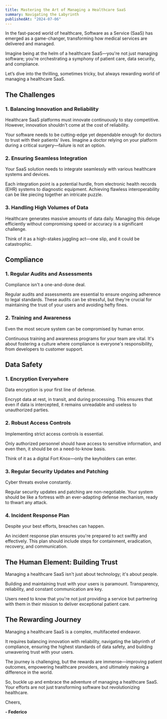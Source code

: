 ```yaml
---
title: Mastering the Art of Managing a Healthcare SaaS
summary: Navigating the Labyrinth
publishedAt: "2024-07-06"
---
```


In the fast-paced world of healthcare, Software as a Service (SaaS) has emerged as a game-changer, transforming how medical services are delivered and managed.

Imagine being at the helm of a healthcare SaaS—you're not just managing software; you're orchestrating a symphony of patient care, data security, and compliance.

Let’s dive into the thrilling, sometimes tricky, but always rewarding world of managing a healthcare SaaS.

## The Challenges

### 1. Balancing Innovation and Reliability

Healthcare SaaS platforms must innovate continuously to stay competitive. However, innovation shouldn't come at the cost of reliability.

Your software needs to be cutting-edge yet dependable enough for doctors to trust with their patients' lives. Imagine a doctor relying on your platform during a critical surgery—failure is not an option.

### 2. Ensuring Seamless Integration

Your SaaS solution needs to integrate seamlessly with various healthcare systems and devices.

Each integration point is a potential hurdle, from electronic health records (EHR) systems to diagnostic equipment. Achieving flawless interoperability can be like piecing together an intricate puzzle.

### 3. Handling High Volumes of Data

Healthcare generates massive amounts of data daily. Managing this deluge efficiently without compromising speed or accuracy is a significant challenge.

Think of it as a high-stakes juggling act—one slip, and it could be catastrophic.

## Compliance

### 1. Regular Audits and Assessments

Compliance isn't a one-and-done deal.

Regular audits and assessments are essential to ensure ongoing adherence to legal standards. These audits can be stressful, but they're crucial for maintaining the trust of your users and avoiding hefty fines.

### 2. Training and Awareness

Even the most secure system can be compromised by human error.

Continuous training and awareness programs for your team are vital. It's about fostering a culture where compliance is everyone's responsibility, from developers to customer support.

## Data Safety

### 1. Encryption Everywhere

Data encryption is your first line of defense.

Encrypt data at rest, in transit, and during processing. This ensures that even if data is intercepted, it remains unreadable and useless to unauthorized parties.

### 2. Robust Access Controls

Implementing strict access controls is essential.

Only authorized personnel should have access to sensitive information, and even then, it should be on a need-to-know basis.

Think of it as a digital Fort Knox—only the keyholders can enter.

### 3. Regular Security Updates and Patching

Cyber threats evolve constantly.

Regular security updates and patching are non-negotiable. Your system should be like a fortress with an ever-adapting defense mechanism, ready to thwart any attack.

### 4. Incident Response Plan

Despite your best efforts, breaches can happen.

An incident response plan ensures you're prepared to act swiftly and effectively. This plan should include steps for containment, eradication, recovery, and communication.

## The Human Element: Building Trust

Managing a healthcare SaaS isn't just about technology; it's about people.

Building and maintaining trust with your users is paramount. Transparency, reliability, and constant communication are key.

Users need to know that you're not just providing a service but partnering with them in their mission to deliver exceptional patient care.

## The Rewarding Journey

Managing a healthcare SaaS is a complex, multifaceted endeavor.

It requires balancing innovation with reliability, navigating the labyrinth of compliance, ensuring the highest standards of data safety, and building unwavering trust with your users.

The journey is challenging, but the rewards are immense—improving patient outcomes, empowering healthcare providers, and ultimately making a difference in the world.

So, buckle up and embrace the adventure of managing a healthcare SaaS. Your efforts are not just transforming software but revolutionizing healthcare.

Cheers,

**- Federico**
